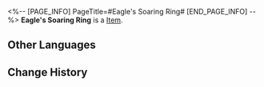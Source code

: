 <%-- [PAGE_INFO]
PageTitle=#Eagle's Soaring Ring#
[END_PAGE_INFO] --%>
{{Item Infobox
|id          = 61102
|image       = Item Eagle's Soaring Ring.png
|type        = 
|invCategory = Relics
|rarity      = 5
|effect      = 
|description = A ring worn by an outstanding skyfisher master, with a pair of skyfish eagle's wings holding tight the wearer's finger.
|source1     = [[Cavern of Corrosion: Storage Zone]]
}}
'''Eagle's Soaring Ring''' is a [[Item]].

==Other Languages==
{{Other Languages
|en   = Eagle's Soaring Ring
|zhs  = 翔鹰的鹰击指环
|zht  = 翔鷹的鷹擊戒指
|ja   = 空飛ぶ鷹の双翼指輪
|ko   = 매의 활공 반지
|es   = Anillo del vuelo del águila
|fr   = Anneau d'envol de l'aigle
|ru   = Парящее кольцо орла
|th   = Eagle's Soaring Ring
|vi   = Nhẫn Ưng Kích
|de   = Flugring des Adlers
|id   = Eagle's Soaring Ring
|pt   = Anel Aéreo de Águia
}}

==Change History==
{{Change History|2.0}}